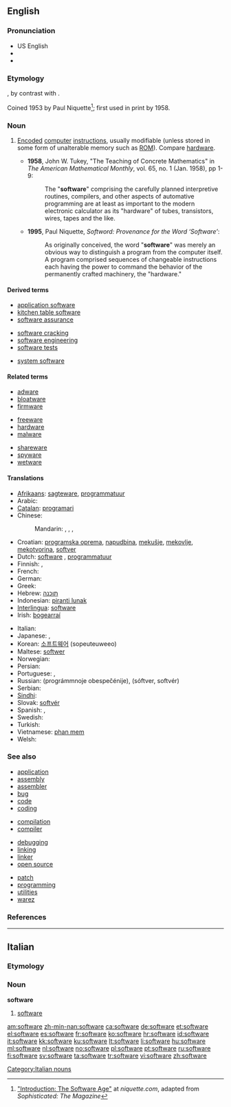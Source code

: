 {{also|Software}}
==English==
{{wikipedia|dab=software (disambiguation)|software}}

===Pronunciation===
* US English {{SAMPA|/sAftwEr\`/}}
* {{IPA|[ˈsɔft.wɛɻ]}}
* {{audio|en-us-software.ogg|Audio (US)}}

===Etymology===
{{suffix|soft|ware}}, by contrast with {{term|hardware||the computer itself}}.

Coined 1953 by Paul Niquette<ref>[http://niquette.com/books/softword/part0.htm "Introduction: The Software Age"] at ''niquette.com'', adapted from ''Sophisticated: The Magazine''</ref>; first used in print by {{w|John Tukey}} 1958.

===Noun===
{{wikipedia}}
{{en-noun|-}}

# {{computing}} [[encode|Encoded]] [[computer]] [[instructions]], usually modifiable (unless stored in some form of unalterable memory such as [[ROM]]).  Compare [[hardware]].
#* '''1958''', John W. Tukey, "The Teaching of Concrete Mathematics" in ''The American Mathematical Monthly'', vol. 65, no. 1 (Jan. 1958), pp 1-9:
#*: The "'''software'''" comprising the carefully planned interpretive routines, compilers, and other aspects of automative programming are at least as important to the modern electronic calculator as its "hardware" of tubes, transistors, wires, tapes and the like.
#* '''1995''', Paul Niquette, ''Softword: Provenance for the Word ‘Software’'':
#*: As originally conceived, the word "'''software'''" was merely an obvious way to distinguish a program from the computer itself. A program comprised sequences of changeable instructions each having the power to command the behavior of the permanently crafted machinery, the "hardware."

====Derived terms====
{{rel-top3|Terms derived from "software"}}
* [[application software]]
* [[kitchen table software]]
* [[software assurance]]
{{rel-mid3}}
* [[software cracking]]
* [[software engineering]]
* [[software tests]]
{{rel-mid3}}
* [[system software]]
{{rel-bottom}}

====Related terms====
{{rel-top3|Terms etymologically related to "software"}}
* [[adware]]
* [[bloatware]]
* [[firmware]]
{{rel-mid3}}
* [[freeware]]
* [[hardware]]
* [[malware]]
{{rel-mid3}}
* [[shareware]]
* [[spyware]]
* [[wetware]]
{{rel-bottom}}

====Translations====
{{trans-top|encoded computer instructions}}
* [[Afrikaans]]: [[sagteware]], [[programmatuur]]
* Arabic: {{Arab|[[برمجيات]]}}
* [[Catalan]]: [[programari]] {{m}}
* Chinese:
*: Mandarin: {{t|cmn|軟件|sc=Hani|xs=Mandarin}},  {{t|cmn|软件|tr=ruǎnjiàn|sc=Hani|xs=Mandarin}},  {{qualifier|Taiwan}} {{t|cmn|軟體|sc=Hani|xs=Mandarin}},  {{t|cmn|软体|tr=ruǎntǐ|sc=Hani|xs=Mandarin}}
* Croatian: [[programska oprema]], [[napudbina]], [[mekušje]], [[mekovlje]], [[mekotvorina]], [[softver]]
* Dutch: [[software]] {{m}}, [[programmatuur]] {{m}}
* Finnish: {{t-|fi|ohjelmisto}}, {{t+|fi|ohjelma}}
* French: {{t+|fr|logiciel|m}}
* German: {{t+|de|Software|f}}
* Greek: {{t+|el|λογισμικό|n|tr=logismikó|sc=Grek}}
* Hebrew: [[תוכנה]] {{f}}
* Indonesian: [[piranti lunak]]
* [[Interlingua]]: [[software]]
* Irish: [[bogearraí]] {{m|p}}
{{trans-mid}}
* Italian: {{t+|it|software|m}}
* Japanese: {{t-|ja|ソフトウェア|tr=sofutowea|sc=Jpan}}, {{t-|ja|ソフト|tr=sofuto|sc=Jpan}}
* Korean: [[소프트웨어]] (sopeuteuweeo)
* Maltese: [[softwer]] {{m}}
* Norwegian: {{t-|no|programvare|m}}
* Persian: {{t-|fa|نرم‌افزار|tr=narmafzar|sc=fa-Arab|xs=Persian}}
* Portuguese: {{t+|pt|software|m}}, {{t+|pt|programa|m}}
* Russian: {{t|ru|программное обеспечение|n|sc=Cyrl}} (prográmmnoje obespečénije), {{t|ru|софтвер|n|m|sc=Cyrl}} (sóftver, softvér)
* Serbian: {{t-|sr|softver}}
* [[Sindhi]]: {{sd-Arab|[[منطقگري]]}} {{f}}
* Slovak: [[softvér]]
* Spanish: {{t+|es|software|m}}, {{t+|es|programa|m}}
* Swedish: {{t+|sv|mjukvara}}
* Turkish: {{t+|tr|yazılım}}
* Vietnamese: [[phan mem]]
* Welsh: {{t|cy|meddalwedd|f}}
{{trans-bottom}}

===See also===
{{top3}}
* [[application]]
* [[assembly]]
* [[assembler]]
* [[bug]]
* [[code]]
* [[coding]]
{{mid3}}
* [[compilation]]
* [[compiler]]

* [[debugging]]
* [[linking]]
* [[linker]]
* [[open source]]
{{mid3}}
* [[patch]]
* [[programming]]
* [[utilities]]
* [[warez]]
{{bottom}}

===References===
<references/>

----

==Italian==

===Etymology===
{{etyl|en|it}}

===Noun===
'''software''' {{m|inv}}

# {{computing|lang=it}} [[#English|software]]

[[Category:Italian nouns]]

[[am:software]]
[[zh-min-nan:software]]
[[ca:software]]
[[de:software]]
[[et:software]]
[[el:software]]
[[es:software]]
[[fr:software]]
[[ko:software]]
[[hr:software]]
[[id:software]]
[[it:software]]
[[kk:software]]
[[ku:software]]
[[lt:software]]
[[li:software]]
[[hu:software]]
[[ml:software]]
[[nl:software]]
[[no:software]]
[[pl:software]]
[[pt:software]]
[[ru:software]]
[[fi:software]]
[[sv:software]]
[[ta:software]]
[[tr:software]]
[[vi:software]]
[[zh:software]]